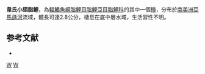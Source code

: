 {{Speciesbox 
| taxon = Microgenys weyrauchi
| status = NE
| status_system = IUCN3.1
| authority =  [[Fowler|Fowler]], 1945
| synonyms = *''Microgenys weyrauchii''<br /><small>Fowler, 1945</small>
}}
'''韋氏小頦脂鯉'''，為[[輻鰭魚綱|輻鰭魚綱]][[脂鯉目|脂鯉目]][[脂鯉亞目|脂鯉亞目]][[脂鯉科|脂鯉科]]的其中一個[[種|種]]，分布於[[南美洲|南美洲]][[亞馬遜河|亞馬遜河]]流域，體長可達2.8公分，棲息在底中層水域，生活習性不明。

==参考文献==
{{refbegin}}
*{{FishBase_species|genus=Microgenys|species=weyrauchi |year=2014|month=1}}
{{refend}}

{{Taxonbar|from=Q5589898}}

[[Category:小頦脂鯉屬|W]]
[[Category:1945年描述的鱼类|W]]


{{魚類小作品}}
